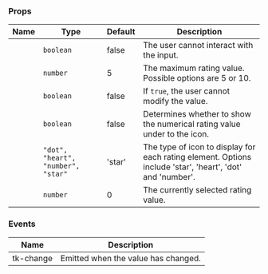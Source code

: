 
### Props

| Name | Type | Default | Description |
| ---- | ---- | ------- | ----------- |
| <TkBadge label="disabled" variant="primary" size="large" type="filledlight"/> | <code>boolean</code> | false | The user cannot interact with the input. |
| <TkBadge label="maxRating" variant="primary" size="large" type="filledlight"/> | <code>number</code> | 5 | The maximum rating value. Possible options are 5 or 10. |
| <TkBadge label="readonly" variant="primary" size="large" type="filledlight"/> | <code>boolean</code> | false | If `true`, the user cannot modify the value. |
| <TkBadge label="showRatingValue" variant="primary" size="large" type="filledlight"/> | <code>boolean</code> | false | Determines whether to show the numerical rating value under to the icon. |
| <TkBadge label="type" variant="primary" size="large" type="filledlight"/> | <code>"dot", "heart", "number", "star"</code> | 'star' | The type of icon to display for each rating element. Options include 'star', 'heart', 'dot' and 'number'. |
| <TkBadge label="value" variant="primary" size="large" type="filledlight"/> | <code>number</code> | 0 | The currently selected rating value. |

### Events

| Name | Description |
| ---- | ----------- |
| tk-change | Emitted when the value has changed. |
